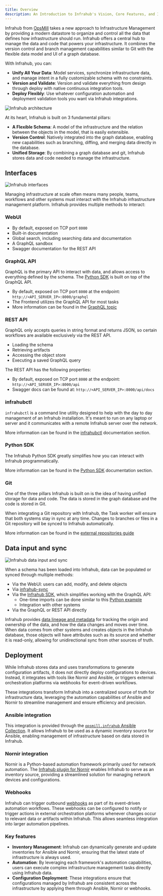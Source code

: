 ```yaml
---
title: Overview
description: An Introduction to Infrahub's Vision, Core Features, and Infrastructure Data Management Approach.
---
```


Infrahub from [OpsMill](https://opsmill.com) takes a new approach to Infrastructure Management by providing a modern datastore to organize and control all the data that defines how infrastructure should run. Infrahub offers a central hub to manage the data and code that powers your infrastructure. It combines the version control and branch management capabilities similar to Git with the flexible data model and UI of a graph database.

With Infrahub, you can:

- **Unify All Your Data**: Model services, synchronize infrastructure data, and manage intent in a fully customizable schema with no constraints.
- **Version and Validate**: Version and validate everything from design through deploy with native continuous integration tools.
- **Deploy Flexibly**: Use whatever configuration automation and deployment validation tools you want via Infrahub integrations.

![Infrahub architecture](./../media/overview.excalidraw.svg)

At its heart, Infrahub is built on 3 fundamental pillars:

- **A Flexible Schema**: A model of the infrastructure and the relation between the objects in the model, that is easily extensible.
- **Version Control**: Natively integrated into the graph database, enabling new capabilities such as branching, diffing, and merging data directly in the database.
- **Unified Storage**: By combining a graph database and git, Infrahub stores data and code needed to manage the infrastructure.

## Interfaces

![Infrahub interfaces](./../media/overview-interfaces.excalidraw.svg)

Managing infrastructure at scale often means many people, teams, workflows and other systems must interact with the Infrahub infrastructure management platform. Infrahub provides multiple methods to interact:

### WebUI

- By default, exposed on TCP port `8000`
- Built-in documentation
- Global search, including searching data and documentation
- A GraphQL sandbox
- Swagger documentation for the REST API

### GraphQL API

GraphQL is the primary API to interact with data, and allows access to everything defined by the schema. The [Python SDK]($(base_url)python-sdk/introduction) is built on top of the GraphQL API.

- By default, exposed on TCP port `8000` at the endpoint: `http://<API_SERVER_IP>:8000/graphql`
- The Frontend utilizes the GraphQL API for most tasks
- More information can be found in the [GraphQL topic](../topics/graphql)

### REST API

GraphQL only accepts queries in string format and returns JSON, so certain workflows are available exclusively via the REST API.

- Loading the schema
- Retrieving artifacts
- Accessing the object store
- Executing a saved GraphQL query

The REST API has the following properties:

- By default, exposed on TCP port `8000` at the endpoint: `http://<API_SERVER_IP>:8000/api`
- Swagger docs can be found at: `http://<API_SERVER_IP>:8000/api/docs`

### infrahubctl

`infrahubctl` is a command line utility designed to help with the day to day management of an Infrahub installation. It's meant to run on any laptop or server and it communicates with a remote Infrahub server over the network.

More information can be found in the [infrahubctl]($(base_url)infrahubctl/infrahubctl) documentation section.

### Python SDK

The Infrahub Python SDK greatly simplifies how you can interact with Infrahub programmatically.

More information can be found in the [Python SDK]($(base_url)python-sdk/introduction) documentation section.

### Git

One of the three pillars Infrahub is built on is the idea of having unified storage for data and code. The data is stored in the graph database and the code is stored in Git.

When integrating a Git repository with Infrahub, the Task worker will ensure that both systems stay in sync at any time. Changes to branches or files in a Git repository will be synced to Infrahub automatically.

More information can be found in the [external repositories guide](../guides/repository)

## Data input and sync

![Infrahub data input and sync](./../media/overview-data.excalidraw.svg)

When a schema has been loaded into Infrahub, data can be populated or synced through multiple methods:

- Via the WebUI: users can add, modify, and delete objects
- Via [infrahub-sync](https://docs.infrahub.app/sync)
- Via the [Infrahub SDK]($(base_url)python-sdk/introduction), which simplifies working with the GraphQL API:
  - One-time imports can be done similar to this [Python example](https://github.com/opsmill/infrahub-demo-dc-fabric/blob/main/generators/create_basic.py)
  - Integration with other systems
- Via the GraphQL or REST API directly

Infrahub provides [data lineage and metadata](../topics/metadata.mdx) for tracking the origin and ownership of the data, and how the data changes and moves over time. When data comes from other systems and creates objects in the Infrahub database, those objects will have attributes such as its source and whether it is read-only, allowing for unidirectional sync from other sources of truth.

## Deployment

While Infrahub stores data and uses transformations to generate configuration artifacts, it does not directly deploy configurations to devices. Instead, it integrates with tools like Nornir and Ansible, or triggers external orchestration platforms via webhooks for event-driven workflows.

These integrations transform Infrahub into a centralized source of truth for infrastructure data, leveraging the automation capabilities of Ansible and Nornir to streamline management and ensure efficiency and precision.

### Ansible integration

This integration is provided through the [`opsmill.infrahub` Ansible Collection](https://docs.infrahub.app/ansible/). It allows Infrahub to be used as a dynamic inventory source for Ansible, enabling management of infrastructure based on data stored in Infrahub.

### Nornir integration

Nornir is a Python-based automation framework primarily used for network automation. The [Infrahub plugin for Nornir](https://docs.infrahub.app/nornir/) enables Infrahub to serve as an inventory source, providing a streamlined solution for managing network devices and configurations.

### Webhooks

Infrahub can trigger outbound [webhooks](../topics/webhooks.mdx) as part of its event-driven automation workflows. These webhooks can be configured to notify or trigger actions in external orchestration platforms whenever changes occur to relevant data or artifacts within Infrahub. This allows seamless integration into larger automation pipelines.

### Key features

- **Inventory Management**: Infrahub can dynamically generate and update inventories for Ansible and Nornir, ensuring that the latest state of infrastructure is always used.
- **Automation**: By leveraging each framework's automation capabilities, users can execute complex infrastructure management tasks directly using Infrahub data.
- **Configuration Deployment**: These integrations ensure that configurations managed by Infrahub are consistent across the infrastructure by applying them through Ansible, Nornir or webhooks.
